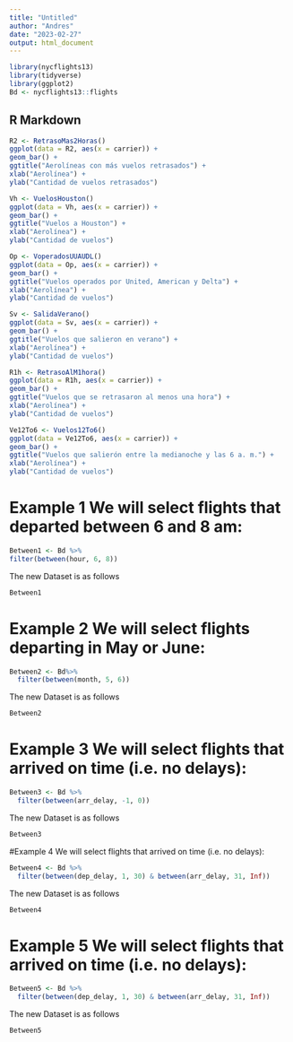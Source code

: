 ```yaml
---
title: "Untitled"
author: "Andres"
date: "2023-02-27"
output: html_document
---
```


```r

library(nycflights13)
library(tidyverse)
library(ggplot2)
Bd <- nycflights13::flights

```

## R Markdown



```r
R2 <- RetrasoMas2Horas()
ggplot(data = R2, aes(x = carrier)) +
geom_bar() +
ggtitle("Aerolíneas con más vuelos retrasados") +
xlab("Aerolínea") +
ylab("Cantidad de vuelos retrasados")
```
```r
Vh <- VuelosHouston()
ggplot(data = Vh, aes(x = carrier)) +
geom_bar() +
ggtitle("Vuelos a Houston") +
xlab("Aerolínea") +
ylab("Cantidad de vuelos")
```
```r
Op <- VoperadosUUAUDL()
ggplot(data = Op, aes(x = carrier)) +
geom_bar() +
ggtitle("Vuelos operados por United, American y Delta") +
xlab("Aerolínea") +
ylab("Cantidad de vuelos")
```
```r
Sv <- SalidaVerano()
ggplot(data = Sv, aes(x = carrier)) +
geom_bar() +
ggtitle("Vuelos que salieron en verano") +
xlab("Aerolínea") +
ylab("Cantidad de vuelos")
```
```r
R1h <- RetrasoAlM1hora()
ggplot(data = R1h, aes(x = carrier)) +
geom_bar() +
ggtitle("Vuelos que se retrasaron al menos una hora") +
xlab("Aerolínea") +
ylab("Cantidad de vuelos")
```
```r
Ve12To6 <- Vuelos12To6()
ggplot(data = Ve12To6, aes(x = carrier)) +
geom_bar() +
ggtitle("Vuelos que salierón entre la medianoche y las 6 a. m.") +
xlab("Aerolínea") +
ylab("Cantidad de vuelos")
```

# Example 1 We will select flights that departed between 6 and 8 am:

```r
Between1 <- Bd %>%
filter(between(hour, 6, 8))

```
The new Dataset is as follows

```r
Between1 
```

# Example 2 We will select flights departing in May or June:

```r
Between2 <- Bd%>%
  filter(between(month, 5, 6))
```
The new Dataset is as follows

```r
Between2 
```

# Example 3 We will select flights that arrived on time (i.e. no delays):

```r
Between3 <- Bd %>%
  filter(between(arr_delay, -1, 0))
```
The new Dataset is as follows

```r
Between3
```

#Example 4 We will select flights that arrived on time (i.e. no delays):

```r
Between4 <- Bd %>%
  filter(between(dep_delay, 1, 30) & between(arr_delay, 31, Inf))
```
The new Dataset is as follows

```r
Between4 
```

# Example 5 We will select flights that arrived on time (i.e. no delays):

```r
Between5 <- Bd %>%
  filter(between(dep_delay, 1, 30) & between(arr_delay, 31, Inf))
```
The new Dataset is as follows

```r
Between5
```
